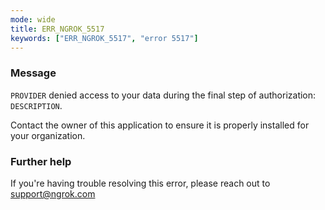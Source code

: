 ```yaml
---
mode: wide
title: ERR_NGROK_5517
keywords: ["ERR_NGROK_5517", "error 5517"]
---
```



### Message

`PROVIDER` denied access to your data during the final step of authorization: `DESCRIPTION`.

Contact the owner of this application to ensure it is properly installed for your organization.

<ErrorDetails />

### Further help

If you're having trouble resolving this error, please reach out to [support@ngrok.com](mailto:support@ngrok.com?subject=Help%20with%20ERR_NGROK_5517)
